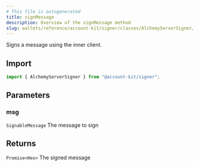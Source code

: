 ```yaml
---
# This file is autogenerated
title: signMessage
description: Overview of the signMessage method
slug: wallets/reference/account-kit/signer/classes/AlchemyServerSigner/signMessage
---
```


Signs a message using the inner client.

## Import

```ts
import { AlchemyServerSigner } from "@account-kit/signer";
```

## Parameters

### msg

`SignableMessage`
The message to sign

## Returns

`Promise<Hex>`
The signed message
